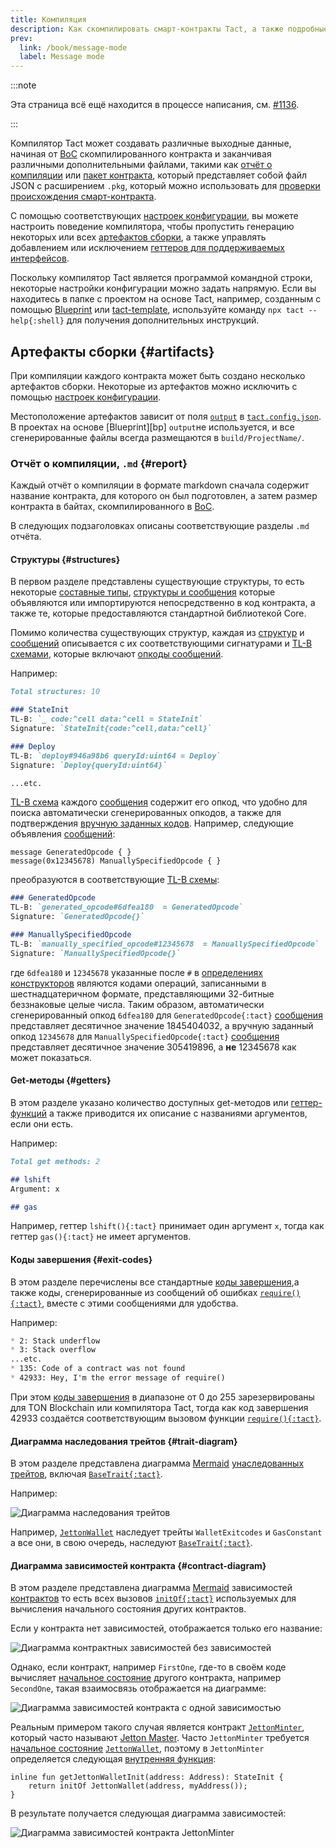 ```yaml
---
title: Компиляция
description: Как скомпилировать смарт-контракты Tact, а также подробные сведения о предоставляемых артефактах сборки.
prev:
  link: /book/message-mode
  label: Message mode
---
```



:::note

  Эта страница всё ещё находится в процессе написания, см. [#1136](https://github.com/tact-lang/tact/issues/1136).

:::

Компилятор Tact может создавать различные выходные данные, начиная от [BoC](/ru/book/cells#cells-boc) скомпилированного контракта и заканчивая различными дополнительными файлами, такими как [отчёт о компиляции](#report) или [пакет контракта](/ru/ref/evolution/otp-006), который представляет собой файл JSON с расширением `.pkg`, который можно использовать для [проверки происхождения смарт-контракта](https://verifier.ton.org).

С помощью соответствующих [настроек конфигурации](/ru/book/config), вы можете настроить поведение компилятора, чтобы пропустить генерацию некоторых или всех [артефактов сборки](#artifacts), а также управлять добавлением или исключением [геттеров для поддерживаемых интерфейсов](/ru/book/contracts#interfaces).

Поскольку компилятор Tact является программой командной строки, некоторые настройки конфигурации можно задать напрямую. Если вы находитесь в папке с проектом на основе Tact, например, созданным с помощью [Blueprint](https://github.com/ton-org/blueprint) или [tact-template](https://github.com/tact-lang/tact-template), используйте команду `npx tact --help{:shell}` для получения дополнительных инструкций.

## Артефакты сборки {#artifacts}

При компиляции каждого контракта может быть создано несколько артефактов сборки. Некоторые из артефактов можно исключить с помощью [настроек конфигурации](/ru/book/config).

Местоположение артефактов зависит от поля [`output`](/ru/book/config#projects-output) в [`tact.config.json`](/ru/book/config). В проектах на основе [Blueprint][bp] `output`не используется, и все сгенерированные файлы всегда размещаются в `build/ProjectName/`.

### Отчёт о компиляции, `.md` {#report}

Каждый отчёт о компиляции в формате markdown сначала содержит название контракта, для которого он был подготовлен, а затем размер контракта в байтах, скомпилированного в [BoC](/ru/book/cells#cells-boc).

В следующих подзаголовках описаны соответствующие разделы `.md` отчёта.

#### Структуры {#structures}

<Badge text="До Tact 1.6 использовалось название '# Types' " variant="tip" size="medium"/><p/>

В первом разделе представлены существующие структуры, то есть некоторые [составные типы](/ru/book/types#composite-types), [структуры и сообщения](/ru/book/structs-and-messages) которые объявляются или импортируются непосредственно в код контракта, а также те, которые предоставляются стандартной библиотекой Core.

Помимо количества существующих структур, каждая из [структур][struct] и [сообщений][message] описывается с их соответствующими сигнатурами и [TL-B схемами][tlb], которые включают [опкоды сообщений](/ru/book/structs-and-messages#message-opcodes).

Например:

```md
Total structures: 10

### StateInit
TL-B: `_ code:^cell data:^cell = StateInit`
Signature: `StateInit{code:^cell,data:^cell}`

### Deploy
TL-B: `deploy#946a98b6 queryId:uint64 = Deploy`
Signature: `Deploy{queryId:uint64}`

...etc.
```

[TL-B схема][tlb] каждого [сообщения][message] содержит его опкод, что удобно для поиска автоматически сгенерированных опкодов, а также для подтверждения [вручную заданных кодов](/ru/book/structs-and-messages#message-opcodes). Например, следующие объявления [сообщений][message]:

```tact
message GeneratedOpcode { }
message(0x12345678) ManuallySpecifiedOpcode { }
```

преобразуются в соответствующие [TL-B схемы][tlb]:

```md
### GeneratedOpcode
TL-B: `generated_opcode#6dfea180  = GeneratedOpcode`
Signature: `GeneratedOpcode{}`

### ManuallySpecifiedOpcode
TL-B: `manually_specified_opcode#12345678  = ManuallySpecifiedOpcode`
Signature: `ManuallySpecifiedOpcode{}`
```

где `6dfea180` и `12345678` указанные после `#` в [определениях конструкторов](https://docs.ton.org/v3/documentation/data-formats/tlb/tl-b-language#constructors) являются кодами операций, записанными в шестнадцатеричном формате, представляющими $32$-битные беззнаковые целые числа. Таким образом, автоматически сгенерированный опкод `6dfea180` для `GeneratedOpcode{:tact}` [сообщения][message] представляет десятичное значение $1845404032$, а вручную заданный опкод `12345678` для `ManuallySpecifiedOpcode{:tact}` [сообщения][message] представляет десятичное значение $305419896$, а **не** $12345678$ как может показаться.

#### Get-методы {#getters}

В этом разделе указано количество доступных get-методов или [геттер-функций](/ru/book/functions#getter-functions) а также приводится их описание с названиями аргументов, если они есть.

Например:

```md
Total get methods: 2

## lshift
Argument: x

## gas
```

Например, геттер `lshift(){:tact}` принимает один аргумент `x`, тогда как геттер `gas(){:tact}` не имеет аргументов.

#### Коды завершения {#exit-codes}

В этом разделе перечислены все стандартные [коды завершения](/ru/book/exit-codes),а также коды, сгенерированные из сообщений об ошибках [`require(){:tact}`](/ru/ref/core-debug#require), вместе с этими сообщениями для удобства.

Например:

```md
* 2: Stack underflow
* 3: Stack overflow
...etc.
* 135: Code of a contract was not found
* 42933: Hey, I'm the error message of require()
```

При этом [коды завершения](/ru/book/exit-codes) в диапазоне от $0$ до $255$ зарезервированы для TON Blockchain или компилятора Tact, тогда как код завершения $42933$ создаётся соответствующим вызовом функции [`require(){:tact}`](/ru/ref/core-debug#require).

#### Диаграмма наследования трейтoв {#trait-diagram}

В этом разделе представлена диаграмма [Mermaid][mm] [унаследованных трейтов](/ru/book/contracts#traits), включая [`BaseTrait{:tact}`](/ru/ref/core-base).

Например:

![Диаграмма наследования трейтов](../../../assets/trait-inheritance-diagram.png)

Например, [`JettonWallet`][code-jetton-wallet] наследует трейты `WalletExitcodes` и `GasConstant` а все они, в свою очередь, наследуют [`BaseTrait{:tact}`](/ru/ref/core-base).

#### Диаграмма зависимостей контракта {#contract-diagram}

В этом разделе представлена диаграмма [Mermaid][mm] зависимостей [контрактов](/ru/book/contracts) то есть всех вызовов [`initOf{:tact}`](/ru/book/expressions#initof) используемых для вычисления начального состояния других контрактов.

Если у контракта нет зависимостей, отображается только его название:

![Диаграмма контрактных зависимостей без зависимостей](../../..//assets/contract-dependency-diagram.png)

Однако, если контракт, например `FirstOne`, где-то в своём коде вычисляет [начальное состояние](/ru/book/expressions#initof) другого контракта, например `SecondOne`, такая взаимосвязь отображается на диаграмме:

![Диаграмма зависимостей контракта с одной зависимостью](../../../assets/contract-dependency-diagram-2.png)

Реальным примером такого случая является контракт [`JettonMinter`][code-jetton-minter], который часто называют [Jetton Master](/ru/cookbook/jettons#jetton-master-contract). Часто `JettonMinter` требуется [начальное состояние](/ru/book/expressions#initof) [`JettonWallet`][code-jetton-wallet], поэтому в `JettonMinter` определяется следующая [внутренняя функция](/ru/book/contracts#internal-functions):

```tact
inline fun getJettonWalletInit(address: Address): StateInit {
    return initOf JettonWallet(address, myAddress());
}
```

В результате получается следующая диаграмма зависимостей:

![Диаграмма зависимостей контракта JettonMinter](../../../assets/contract-dependency-diagram-3.png)

[struct]: /ru/book/structs-and-messages#structs
[message]: /ru/book/structs-and-messages#messages
[tlb]: https://docs.ton.org/develop/data-formats/tl-b-language
[mm]: https://mermaid.js.org/
[code-jetton-wallet]: https://github.com/tact-lang/jetton/blob/ef802f95c967f2fd37e80893845c3c3ed7c34c78/sources/jetton_wallet.tact
[code-jetton-minter]: https://github.com/tact-lang/jetton/blob/ef802f95c967f2fd37e80893845c3c3ed7c34c78/sources/jetton_minter_discoverable.tact
